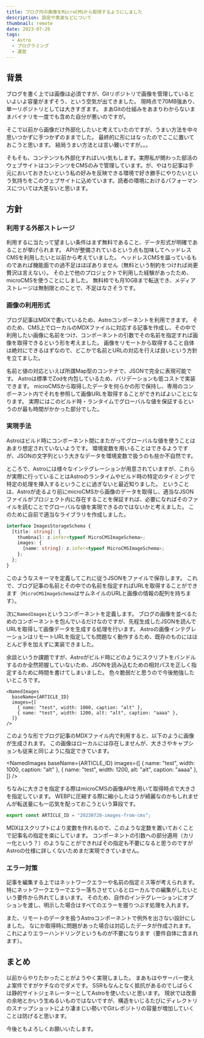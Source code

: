 ```yaml
---
title: ブログ内の画像をMicroCMSから取得するようにしました
description: 設定や実装などについて
thumbnail: remote
date: 2023-07-28
tags:
  - Astro
  - プログラミング
  - 運営
---
```




## 背景

ブログを書く上では画像は必須ですが、Gitリポジトリで画像を管理しているといよいよ容量がまずそう、という空気が出てきました。
現時点で70MB強あり、単一リポジトリとしては大きすぎます。
まあGitの仕組みをあまりわからないままバイナリを一度でも含めた自分が悪いのですが。

そこで以前から画像だけ外部化したいと考えていたのですが、うまい方法を中々思いつかずに手つかずのままでした。
最終的に形にはなったのでここに置いておこうと思います。
結局うまい方法とは言い難いですが。。。

そもそも、コンテンツも外部化すればいい気もします。実際私が関わった部活のウェブサイトはコンテンツをCMSのみで管理しています。が、やはり記事は手元においておきたいという私の好みを反映できる環境で好き勝手にやりたいという気持ちをこのウェブサイトに込めています。読者の環境におけるパフォーマンスについては大差ないと思います。

## 方針

### 利用する外部ストレージ

利用するに当たって望ましい条件はまず無料であること、データ形式が明確であることが挙げられます。
APIが整備されているという点も加味してヘッドレスCMSを利用したいと以前から考えていました。
ヘッドレスCMSを謳っているものであれば機能面での過不足はほぼありません（無料という制約をつければ尚更贅沢は言えない）。
その上で他のプロジェクトで利用した経験があったため、microCMSを使うことにしました。
無料枠でも月10GBまで転送でき、メディアストレージは無制限とのことで、不足はなさそうです。

### 画像の利用形式

ブログ記事はMDXで書いているため、Astroコンポーネントを利用できます。
そのため、CMS上でローカルのMDXファイルに対応する記事を作成し、その中で利用したい画像に名前をつけ、コンポーネントの引数でその名前を指定すれば画像を取得できるという形を考えました。
画像をリモートから取得すること自体は絶対にできるはずなので、どこかで名前とURLの対応を行えば良いという方針を立てました。

名前と値の対応といえば所謂Map型のコンテナで、JSONで完全に表現可能です。
Astroは標準でZodを内包しているため、バリデーションも低コストで実装できます。
microCMSから取得したデータを何らかの形で保持し、専用のコンポーネント内でそれを参照して画像URLを取得することができればよいことになります。
実際にはこのビルド時・ランタイムでグローバルな値を保証するというのが最も時間がかかった部分でした。

### 実現手法

Astroはビルド時にコンポーネント間にまたがってグローバルな値を使うことはあまり想定されていないようです。
環境変数を用いることはできるようですが、JSONの文字列という大きなデータを環境変数で扱うのも些か不自然です。

ところで、Astroには様々なインテグレーションが用意されていますが、これらが実際に行っていることはAstroのランタイムやビルド時の特定のタイミングで特定の処理を挿入するということに過ぎないと最近知りました。
ということは、Astroが走るより前にmicroCMSから画像のデータを取得し、適当なJSONファイルがプロジェクト内に存在することを保証すれば、必要になればそのファイルを読むことでグローバルな値を実現できるのではないかと考えました。
このために自前で適当なライブラリを作成しました。

```ts
interface ImagesStorageSchema {
  [title: string]: {
    thumbnail: z.infer<typeof MicroCMSImageSchema>;
    images: {
      [name: string]: z.infer<typeof MicroCMSImageSchema>;
    };
  };
}
```

このようなスキーマを定義してこれに従うJSONをファイルで保存します。
これで、ブログ記事の名前とその中での名前を指定すればURLを取得することができます（`MicroCMSImageSchema`はサムネイルのURLと画像の情報の配列を持ちます）。

次に`NamedImages`というコンポーネントを定義します。
ブログの画像を並べるためのコンポーネントを包んでいるだけなのですが、先程生成したJSONを読んでURLを取得して画像データを生成する処理を行います。
Astroの画像インテグレーションはリモートURLを指定しても問題なく動作するため、既存のものにはほとんど手を加えずに実装できました。

余談というか課題ですが、Astroがビルド時にどのようにスクリプトをバンドルするのか全然把握していないため、JSONを読み込むための相対パスを正しく指定するために時間を書けてしまいました。
色々脆弱だと思うので今後勉強したいところです。

```mdx
<NamedImages
  baseName={ARTICLE_ID}
  images={[
    { name: "test", width: 1000, caption: "alt" },
    { name: "test", width: 1200, alt: "alt", caption: "aaaa" },
  ]}
/>
```

このような形でブログ記事のMDXファイル内で利用すると、以下のように画像が生成されます。
この画像はローカルには存在しませんが、大きさやキャプションも従来と同じように指定できています。

<NamedImages
  baseName={ARTICLE_ID}
  images={[
    { name: "test", width: 1000, caption: "alt" },
    { name: "test", width: 1200, alt: "alt", caption: "aaaa" },
  ]}
/>

ちなみに大きさを指定する際はmicroCMSの画像APIを用いて取得時点で大きさを指定しています。
WEBPに圧縮する際に縮小したほうが綺麗なのかもしれませんが転送量にも一応気を配っておこうという算段です。

```ts
export const ARTICLE_ID = "20230728-images-from-cms";
```

MDXはスクリプトにより変数を作れるので、このような定数を置いておくことで記事名の指定を楽にしています。
コンポーネントの引数への部分適用（カリー化という？）のようなことができればその指定も不要になると思うのですがAstroの仕様に詳しくないためまだ実現できていません。

### エラー対策

記事を編集する上ではネットワークエラーや名前の指定ミス等が考えられます。
特にネットワークエラーでエラー落ちさせているとローカルでの編集がしたいという要件から外れてしまいます。
そのため、自作のインテグレーションにオプションを渡し、明示した場合はすべてのエラーを握りつぶす処理を入れます。

また、リモートのデータを扱うAstroコンポーネントで例外を出さない設計にしました。
なにか取得時に問題があった場合は対応したデータが作成されます。
これによりエラーハンドリングというものが不要になります（要件自体に含まれます）。

## まとめ

以前からやりたかったことがようやく実現しました。
まあもはやサーバー使えよ案件ですがケチなのでダメです。
SSRもなんとなく抵抗があるのでしばらくは静的サイトジェネレーターとしてAstroを使いたいと思います。
現状では改善の余地とかいう生ぬるいものではないですが、構造をいじるたびにディレクトリのスナップショットにより凄まじい勢いでGitレポジトリの容量が増加していくことは防げると思います。

今後ともよろしくお願いいたします。
